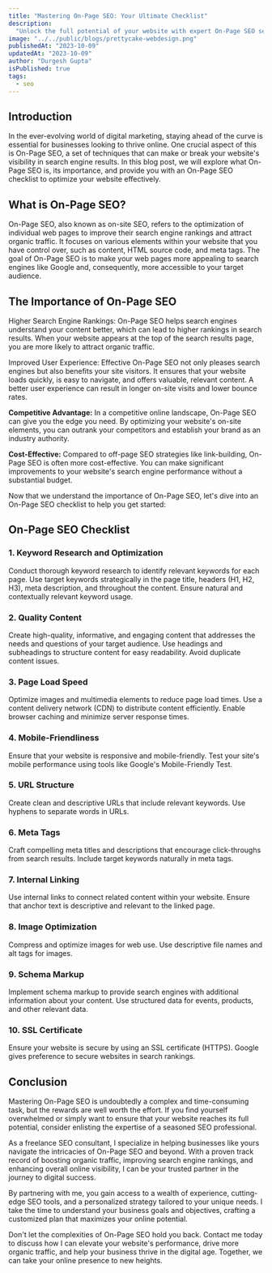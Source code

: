 ```yaml
---
title: "Mastering On-Page SEO: Your Ultimate Checklist"
description:
  "Unlock the full potential of your website with expert On-Page SEO services. Boost rankings, drive traffic, and thrive online with my freelance SEO consultancy.""
image: "../../public/blogs/prettycake-webdesign.png"
publishedAt: "2023-10-09"
updatedAt: "2023-10-09"
author: "Durgesh Gupta"
isPublished: true
tags:
  - seo
---
```


## Introduction

In the ever-evolving world of digital marketing, staying ahead of the curve is essential for businesses looking to thrive online. One crucial aspect of this is On-Page SEO, a set of techniques that can make or break your website's visibility in search engine results. In this blog post, we will explore what On-Page SEO is, its importance, and provide you with an On-Page SEO checklist to optimize your website effectively.

## What is On-Page SEO?

On-Page SEO, also known as on-site SEO, refers to the optimization of individual web pages to improve their search engine rankings and attract organic traffic. It focuses on various elements within your website that you have control over, such as content, HTML source code, and meta tags. The goal of On-Page SEO is to make your web pages more appealing to search engines like Google and, consequently, more accessible to your target audience.

## The Importance of On-Page SEO

Higher Search Engine Rankings: On-Page SEO helps search engines understand your content better, which can lead to higher rankings in search results. When your website appears at the top of the search results page, you are more likely to attract organic traffic.

Improved User Experience: Effective On-Page SEO not only pleases search engines but also benefits your site visitors. It ensures that your website loads quickly, is easy to navigate, and offers valuable, relevant content. A better user experience can result in longer on-site visits and lower bounce rates.

**Competitive Advantage:** In a competitive online landscape, On-Page SEO can give you the edge you need. By optimizing your website's on-site elements, you can outrank your competitors and establish your brand as an industry authority.

**Cost-Effective:** Compared to off-page SEO strategies like link-building, On-Page SEO is often more cost-effective. You can make significant improvements to your website's search engine performance without a substantial budget.

Now that we understand the importance of On-Page SEO, let's dive into an On-Page SEO checklist to help you get started:

## On-Page SEO Checklist

### 1. Keyword Research and Optimization

Conduct thorough keyword research to identify relevant keywords for each page.
Use target keywords strategically in the page title, headers (H1, H2, H3), meta description, and throughout the content.
Ensure natural and contextually relevant keyword usage.

### 2. Quality Content

Create high-quality, informative, and engaging content that addresses the needs and questions of your target audience.
Use headings and subheadings to structure content for easy readability.
Avoid duplicate content issues.

### 3. Page Load Speed

Optimize images and multimedia elements to reduce page load times.
Use a content delivery network (CDN) to distribute content efficiently.
Enable browser caching and minimize server response times.

### 4. Mobile-Friendliness

Ensure that your website is responsive and mobile-friendly.
Test your site's mobile performance using tools like Google's Mobile-Friendly Test.

### 5. URL Structure

Create clean and descriptive URLs that include relevant keywords.
Use hyphens to separate words in URLs.

### 6. Meta Tags

Craft compelling meta titles and descriptions that encourage click-throughs from search results.
Include target keywords naturally in meta tags.

### 7. Internal Linking

Use internal links to connect related content within your website.
Ensure that anchor text is descriptive and relevant to the linked page.

### 8. Image Optimization

Compress and optimize images for web use.
Use descriptive file names and alt tags for images.

### 9. Schema Markup

Implement schema markup to provide search engines with additional information about your content.
Use structured data for events, products, and other relevant data.

### 10. SSL Certificate

Ensure your website is secure by using an SSL certificate (HTTPS).
Google gives preference to secure websites in search rankings.

## Conclusion

Mastering On-Page SEO is undoubtedly a complex and time-consuming task, but the rewards are well worth the effort. If you find yourself overwhelmed or simply want to ensure that your website reaches its full potential, consider enlisting the expertise of a seasoned SEO professional.

As a freelance SEO consultant, I specialize in helping businesses like yours navigate the intricacies of On-Page SEO and beyond. With a proven track record of boosting organic traffic, improving search engine rankings, and enhancing overall online visibility, I can be your trusted partner in the journey to digital success.

By partnering with me, you gain access to a wealth of experience, cutting-edge SEO tools, and a personalized strategy tailored to your unique needs. I take the time to understand your business goals and objectives, crafting a customized plan that maximizes your online potential.

Don't let the complexities of On-Page SEO hold you back. Contact me today to discuss how I can elevate your website's performance, drive more organic traffic, and help your business thrive in the digital age. Together, we can take your online presence to new heights.
